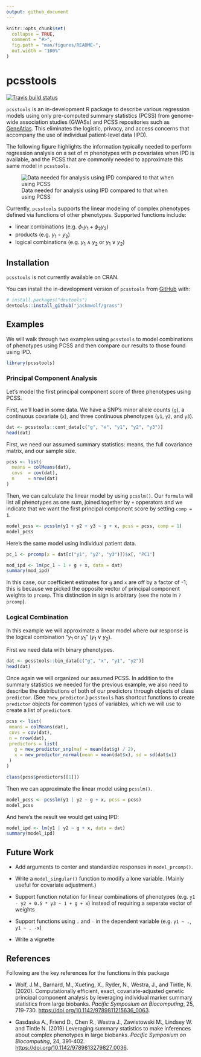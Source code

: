 ```yaml
---
output: github_document
---
```


<!-- README.md is generated from README.Rmd. Please edit that file -->

```r
knitr::opts_chunk$set(
  collapse = TRUE,
  comment = "#>",
  fig.path = "man/figures/README-",
  out.width = "100%"
)
```
# pcsstools

<!-- badges: start -->
[![Travis build status](https://travis-ci.com/jackmwolf/grass.svg?branch=master)](https://travis-ci.com/jackmwolf/grass)
<!-- badges: end -->

`pcsstools`  is an in-development R package to describe various regression models using only pre-computed summary statistics (PCSS) from genome-wide association studies (GWASs) and PCSS repositories such as [GeneAtlas](http://geneatlas.roslin.ed.ac.uk/).
This eliminates the logistic, privacy, and access concerns that accompany the use of individual patient-level data (IPD).


The following figure highlights the information typically needed to perform regression analysis on a set of $m$ phenotypes with $p$ covariates when IPD is available, and the PCSS that are commonly needed to approximate this same model in `pcsstools`.

![Data needed for analysis using IPD compared to that when using PCSS](./man/figures/IPDvsPCSS.png)

Currently, `pcsstools` supports the linear modeling of complex phenotypes defined via functions of other phenotypes.
Supported functions include:

* linear combinations (e.g. $\phi_1y_1 + \phi_2y_2$)
* products (e.g. $y_1\circ y_2$)
* logical combinations (e.g. $y_1\wedge y_2$ or $y_1\vee y_2$)

## Installation

`pcsstools` is not currently available on CRAN.

You can install the in-development version of `pcsstools` from [GitHub](https://github.com/) with:

``` r
# install.packages("devtools")
devtools::install_github("jackmwolf/grass")
```
## Examples

We will walk through two examples using `pcsstools` to model combinations of phenotypes using PCSS and then compare our results to those found using IPD.

```r
library(pcsstools)
```


### Principal Component Analysis

Let's model the first principal component score of three phenotypes using PCSS.

First, we'll load in some data. We have a SNP's minor allele counts (`g`), a continuous covariate (`x`), and three continuous phenotypes (`y1`, `y2`, and `y3`).

```r
dat <- pcsstools::cont_data[c("g", "x", "y1", "y2", "y3")]
head(dat)
```

First, we need our assumed summary statistics: means, the full covariance matrix, and our sample size.

```r
pcss <- list(
  means = colMeans(dat),
  covs  = cov(dat),
  n     = nrow(dat)
)
```

Then, we can calculate the linear model by using `pcsslm()`.
Our `formula` will list all phenotypes as one sum, joined together by `+` opperators and we indicate that we want the first principal component score by setting `comp = 1`.

```r
model_pcss <- pcsslm(y1 + y2 + y3 ~ g + x, pcss = pcss, comp = 1)
model_pcss
```

Here's the same model using individual patient data. 

```r
pc_1 <- prcomp(x = dat[c("y1", "y2", "y3")])$x[, "PC1"]

mod_ipd <- lm(pc_1 ~ 1 + g + x, data = dat)
summary(mod_ipd)
```

In this case, our coefficient estimates for `g` and `x` are off by a factor of -1; this is because we picked the opposite vector of principal component weights to `prcomp`.
This distinction in sign is arbitrary (see the note in `?prcomp`).

### Logical Combination

In this example we will approximate a linear model where our response is the logical combination "$y_1$ or $y_1$" ($y_1\vee y_2$).

First we need data with binary phenotypes.

```r
dat <- pcsstools::bin_data[c("g", "x", "y1", "y2")]
head(dat)
```

Once again we will organized our assumed PCSS.
In addition to the summary statistics we needed for the previous example, we also need to describe the distributions of both of our predictors through objects of class `predictor`. 
(See `?new_predictor`.)
`pcsstools` has shortcut functions to create `predictor` objects for common types of variables, which we will use to create a list of `predictor`s.

```r
pcss <- list(
 means = colMeans(dat),
 covs = cov(dat),
 n = nrow(dat),
 predictors = list(
   g = new_predictor_snp(maf = mean(dat$g) / 2),
   x = new_predictor_normal(mean = mean(dat$x), sd = sd(dat$x))
 )
)

class(pcss$predictors[[1]])
```

Then we can approximate the linear model using `pcsslm()`.

```r
model_pcss <- pcsslm(y1 | y2 ~ g + x, pcss = pcss) 
model_pcss
```

And here's the result we would get using IPD:

```r
model_ipd <- lm(y1 | y2 ~ g + x, data = dat)
summary(model_ipd)
```

## Future Work

* Add arguments to center and standardize responses in  `model_prcomp()`. 

* Write a `model_singular()` function to modify a lone variable. (Mainly useful for covariate adjustment.)

* Support function notation for linear combinations of phenotypes (e.g. `y1 - y2 + 0.5 * y3 ~ 1 + g + x`)  instead of requiring a seperate vector of weights

* Support functions using `.` and `-` in the dependent variable (e.g. `y1 ~ .`, `y1 ~ . -x`)

* Write a vignette


## References
Following are the key references for the functions in this package

* Wolf, J.M., Barnard, M., Xueting, X., Ryder, N., Westra, J., and Tintle, N. 
  (2020). Computationally efficient, exact, covariate-adjusted genetic principal
  component analysis by leveraging individual marker summary statistics from 
  large biobanks. *Pacific Symposium on Biocomputing*, 25, 719-730. 
  [https://doi.org/10.1142/9789811215636_0063](https://doi.org/10.1142/9789811215636_0063).
  
* Gasdaska A., Friend D., Chen R., Westra J., Zawistowski M., Lindsey W. and 
  Tintle N. (2019) Leveraging summary statistics to make inferences about 
  complex phenotypes in large biobanks. *Pacific Symposium on Biocomputing*, 24, 
  391-402.
  [https://doi.org/10.1142/9789813279827_0036](https://doi.org/10.1142/9789813279827_0036).
